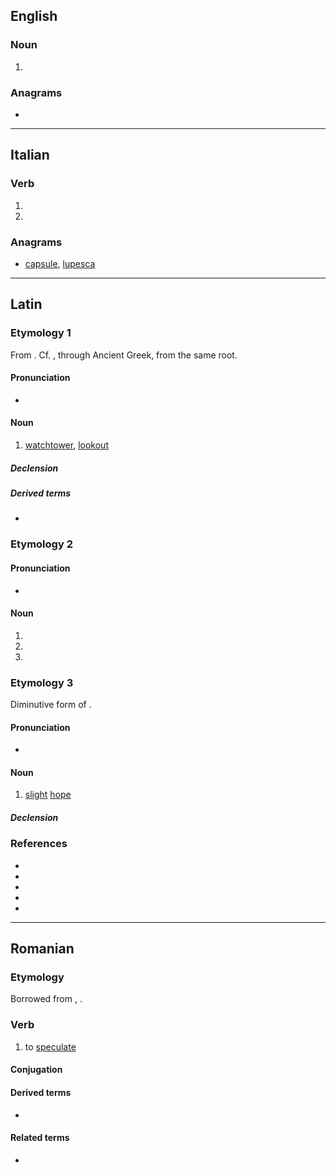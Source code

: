 {{also|spécula}}
==English==

===Noun===
{{head|en|noun form}}

# {{plural of|speculum|lang=en}}

===Anagrams===
* {{anagrams|en|a=acelpsu|capsule|laces up|scale up|scaleup|upscale}}

----

==Italian==

===Verb===
{{head|it|verb form}}

# {{inflection of|speculare||3|s|pres|indc|lang=it}}
# {{inflection of|speculare||2|s|impr|lang=it}}

===Anagrams===
* [[capsule#Italian|capsule]], [[lupesca#Italian|lupesca]]

----

==Latin==

===Etymology 1===
From {{m|la|speciō}}. Cf. {{m|la|scopulus}}, through Ancient Greek, from the same root.

====Pronunciation====
* {{la-IPA|specula}}

====Noun====
{{la-noun|specula<1>}}

# [[watchtower]], [[lookout]]

=====Declension=====
{{la-ndecl|specula<1>}}

=====Derived terms=====
* {{l|la|speculor}}

===Etymology 2===

====Pronunciation====
* {{la-IPA|specula}}

====Noun====
{{la-noun-form|specula}}

# {{inflection of|speculum||nom|p|lang=la}}
# {{inflection of|speculum||acc|p|lang=la}}
# {{inflection of|speculum||voc|p|lang=la}}

===Etymology 3===
Diminutive form of {{m|la|spēs}}.

====Pronunciation====
* {{la-IPA|spēcula}}

====Noun====
{{la-noun|spēcula<1>}}

# [[slight]] [[hope]]

=====Declension=====
{{la-ndecl|spēcula<1>}}

===References===
* {{R:L&S}}
* {{R:Elementary Lewis}}
* {{R:du Cange}}
* {{R:Gaffiot}}
* {{R:Peck}}

----

==Romanian==

===Etymology===
Borrowed from {{bor|ro|fr|spéculer}}, {{bor|ro|la|speculari}}.

===Verb===
{{ro-verb|speculează|speculat}}

# to [[speculate]]

====Conjugation====
{{ro-conj-a-ez}}

====Derived terms====
* {{l|ro|speculare}}

====Related terms====
* {{l|ro|speculație}}